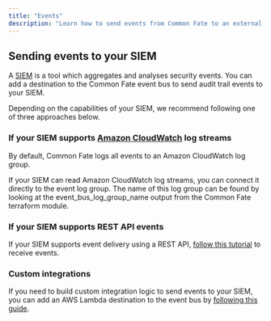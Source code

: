 ```yaml
---
title: "Events"
description: "Learn how to send events from Common Fate to an external SIEM."
---
```


## Sending events to your SIEM

A [SIEM](https://en.wikipedia.org/wiki/Security_information_and_event_management) is a tool which aggregates and analyses security events. You can add a destination to the Common Fate event bus to send audit trail events to your SIEM.

Depending on the capabilities of your SIEM, we recommend following one of three approaches below.

### If your SIEM supports [Amazon CloudWatch](https://aws.amazon.com/cloudwatch/) log streams

By default, Common Fate logs all events to an Amazon CloudWatch log group.

If your SIEM can read Amazon CloudWatch log streams, you can connect it directly to the event log group. The name of this log group can be found by looking at the event_bus_log_group_name output from the Common Fate terraform module.

### If your SIEM supports REST API events

If your SIEM supports event delivery using a REST API, [follow this tutorial](https://aws.amazon.com/blogs/compute/using-api-destinations-with-amazon-eventbridge/) to receive events.

### Custom integrations

If you need to build custom integration logic to send events to your SIEM, you can add an AWS Lambda destination to the event bus by [following this guide](https://aws.amazon.com/blogs/compute/integrating-amazon-eventbridge-into-your-serverless-applications/).
